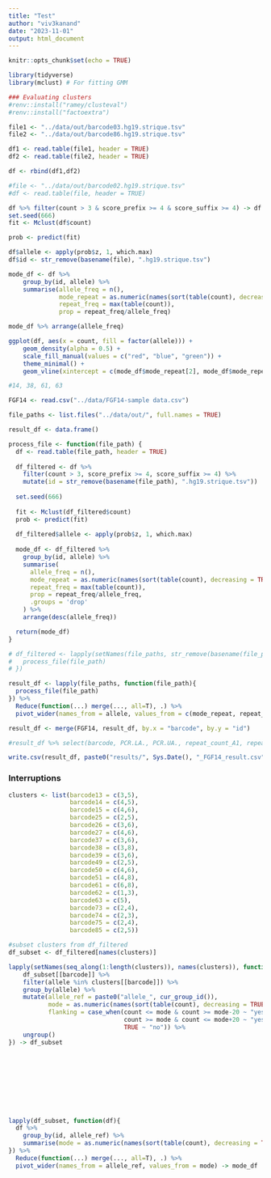 ```yaml
---
title: "Test"
author: "viv3kanand"
date: "2023-11-01"
output: html_document
---
```


```r
knitr::opts_chunk$set(echo = TRUE)
```

```r
library(tidyverse)
library(mclust) # For fitting GMM

### Evaluating clusters
#renv::install("ramey/clusteval")
#renv::install("factoextra")
```

```r
file1 <- "../data/out/barcode03.hg19.strique.tsv"
file2 <- "../data/out/barcode86.hg19.strique.tsv"

df1 <- read.table(file1, header = TRUE)
df2 <- read.table(file2, header = TRUE)

df <- rbind(df1,df2)

#file <- "../data/out/barcode02.hg19.strique.tsv"
#df <- read.table(file, header = TRUE)

df %>% filter(count > 3 & score_prefix >= 4 & score_suffix >= 4) -> df
set.seed(666)
fit <- Mclust(df$count)

prob <- predict(fit)

df$allele <- apply(prob$z, 1, which.max)
df$id <- str_remove(basename(file), ".hg19.strique.tsv")

mode_df <- df %>%
    group_by(id, allele) %>%
    summarise(allele_freq = n(),
              mode_repeat = as.numeric(names(sort(table(count), decreasing = TRUE)[1])),
              repeat_freq = max(table(count)),
              prop = repeat_freq/allele_freq)

mode_df %>% arrange(allele_freq)


```


```r
ggplot(df, aes(x = count, fill = factor(allele))) +
    geom_density(alpha = 0.5) +
    scale_fill_manual(values = c("red", "blue", "green")) +
    theme_minimal() +
    geom_vline(xintercept = c(mode_df$mode_repeat[2], mode_df$mode_repeat[3]), linetype = "dashed")
```



```r
#14, 38, 61, 63

FGF14 <- read.csv("../data/FGF14-sample data.csv")

file_paths <- list.files("../data/out/", full.names = TRUE)

result_df <- data.frame()

process_file <- function(file_path) {
  df <- read.table(file_path, header = TRUE)
  
  df_filtered <- df %>%
    filter(count > 3, score_prefix >= 4, score_suffix >= 4) %>% 
    mutate(id = str_remove(basename(file_path), ".hg19.strique.tsv"))
  
  set.seed(666)
  
  fit <- Mclust(df_filtered$count)
  prob <- predict(fit)
  
  df_filtered$allele <- apply(prob$z, 1, which.max)
  
  mode_df <- df_filtered %>%
    group_by(id, allele) %>%
    summarise(
      allele_freq = n(),
      mode_repeat = as.numeric(names(sort(table(count), decreasing = TRUE)[1])),
      repeat_freq = max(table(count)),
      prop = repeat_freq/allele_freq,
      .groups = 'drop'
    ) %>% 
    arrange(desc(allele_freq))

  return(mode_df)
}

# df_filtered <- lapply(setNames(file_paths, str_remove(basename(file_paths), ".hg19.strique.tsv")), function(file_path){
#   process_file(file_path)
# })

result_df <- lapply(file_paths, function(file_path){
  process_file(file_path)
}) %>% 
  Reduce(function(...) merge(..., all=T), .) %>% 
  pivot_wider(names_from = allele, values_from = c(mode_repeat, repeat_freq, allele_freq, prop))

result_df <- merge(FGF14, result_df, by.x = "barcode", by.y = "id")

#result_df %>% select(barcode, PCR.LA., PCR.UA., repeat_count_A1, repeat_count_A2) %>% View

write.csv(result_df, paste0("results/", Sys.Date(), "_FGF14_result.csv"))


```


### Interruptions
```r
clusters <- list(barcode13 = c(3,5),
                 barcode14 = c(4,5),
                 barcode15 = c(4,6),
                 barcode25 = c(2,5),
                 barcode26 = c(3,6),
                 barcode27 = c(4,6),
                 barcode37 = c(3,6),
                 barcode38 = c(3,8),
                 barcode39 = c(3,6),
                 barcode49 = c(2,5),
                 barcode50 = c(4,6),
                 barcode51 = c(4,8),
                 barcode61 = c(6,8),
                 barcode62 = c(1,3),
                 barcode63 = c(5),
                 barcode73 = c(2,4),
                 barcode74 = c(2,3),
                 barcode75 = c(2,4),
                 barcode85 = c(2,5))

#subset clusters from df_filtered
df_subset <- df_filtered[names(clusters)]

lapply(setNames(seq_along(1:length(clusters)), names(clusters)), function(barcode){
    df_subset[[barcode]] %>% 
    filter(allele %in% clusters[[barcode]]) %>% 
    group_by(allele) %>% 
    mutate(allele_ref = paste0("allele_", cur_group_id()),
           mode = as.numeric(names(sort(table(count), decreasing = TRUE)[1])),
           flanking = case_when(count <= mode & count >= mode-20 ~ "yes",
                                count >= mode & count <= mode+20 ~ "yes",
                                TRUE ~ "no")) %>% 
    ungroup()
}) -> df_subset










lapply(df_subset, function(df){
  df %>% 
    group_by(id, allele_ref) %>% 
    summarise(mode = as.numeric(names(sort(table(count), decreasing = TRUE)[1])), .groups = 'drop')
}) %>% 
  Reduce(function(...) merge(..., all=T), .) %>% 
  pivot_wider(names_from = allele_ref, values_from = mode) -> mode_df


```



























